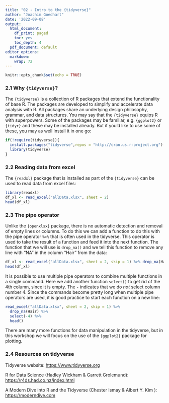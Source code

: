 ```yaml
---
title: "02 - Intro to the {tidyverse}"
author: "Joachim Goedhart"
date: '2022-09-08'
output:
  html_document:
    df_print: paged
    toc: yes
    toc_depth: 4
  pdf_document: default
editor_options: 
  markdown: 
    wrap: 72
---
```


```r
knitr::opts_chunk$set(echo = TRUE)
```

### 2.1 Why `{tidyverse}`?

The `{tidyverse}` is a collection of R packages that extend the functionality of base R. The packages are developed to simplify and accelerate data analysis with R. All packages share an underlying design philosophy, grammar, and data structures. You may say that the `{tidyverse}` equips R with superpowers. Some of the packages may be familiar, e.g. `{ggplot2}` or `{tidyr}` and these may be installed already. But if you'd like to use some of these, you may as well install it in one go:

```r
if(!require(tidyverse)){
  install.packages("tidyverse",repos = "http://cran.us.r-project.org")
  library(tidyverse)
}
```

### 2.2 Reading data from excel

The `{readxl}` package that is installed as part of the `{tidyverse}` can be used to read data from excel files:

```r
library(readxl)
df_xl <- read_excel("allData.xlsx", sheet = 2)
head(df_xl)
```

### 2.3 The pipe operator

Unlike the `{openxlsx}` package, there is no automatic detection and removal of empty lines or columns. To do this we can add a function to do this with the pipe operator `%>%` that is often used in the tidyverse. This operator is used to take the result of a function and feed it into the next function. The function that we will use is `drop_na()` and we tell this function to remove any line with "NA" in the column "Hair" from the data:

```r
df_xl <- read_excel("allData.xlsx", sheet = 2, skip = 1) %>% drop_na(Hair)
head(df_xl)
```

It is possible to use multiple pipe operators to combine multiple functions in a single command. Here we add another function `select()` to get rid of the 4th column, since it is empty. The `-` indicates that we do *not* select column number 4. Since the commands become pretty long when multiple pipe operators are used, it is good practice to start each function on a new line:

```r
read_excel("allData.xlsx", sheet = 2, skip = 1) %>%
  drop_na(Hair) %>%
  select(-4) %>%
  head()
```

There are many more functions for data manipulation in the tidyverse, but in this workshop we will focus on the use of the `{ggplot2}` package for plotting.

### 2.4 Resources on tidyverse

Tidyverse website:
<https://www.tidyverse.org>

R for Data Science (Hadley Wickham & Garrett Grolemund):
<https://r4ds.had.co.nz/index.html>

A Modern Dive into R and the Tidyverse (Chester Ismay & Albert Y. Kim ):
<https://moderndive.com>
